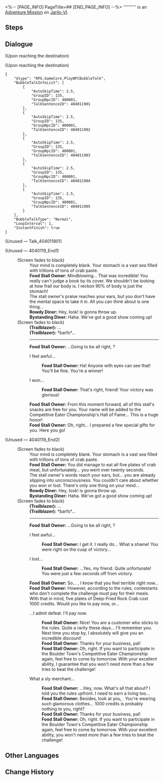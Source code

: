 <%-- [PAGE_INFO]
PageTitle=##
[END_PAGE_INFO] --%>
{{Stub|Dialogue.}}
{{Mission Infobox
|id            = 4040119
|title         = 
|image         = <!--Mission .png-->
|type          = Adventure
|event_name    = 
|chapter       = 
|requirements  = [[Trailblaze Mission]] ''[[Lingering Shadows]]'' completed
|summary       = <!--official mission summary from Fate's Atlas-->
|characters    = Bystanding Diner; Food Stall Owner; Rowdy Diner; Trailblazer
|startLocation = [[Jarilo-VI]] - [[Boulder Town]]
|world         = Jarilo-VI
|area          = Boulder Town
|prev          = 
|next          = 
|rewards       = Shield (Item)*20; Diet Fried Rice*1
}}
'''''''''' is an [[Adventure Mission]] on [[Jarilo-VI]].

==Steps==


<!--
==Gameplay Notes==

--><!--
==Trial Character==

-->
==Dialogue==
{{Stub Dialogue}}
;(Upon reaching the destination)

;(Upon reaching the destination)
<pre>{
	"$type": "RPG.GameCore.PlayNPCBubbleTalk",
	"BubbleTalkInfoList": [
		{
			"AutoSkipTime": 2.5,
			"GroupID": 135,
			"GroupNpcID": 400001,
			"TalkSentenceID": 404011901
		},
		{
			"AutoSkipTime": 2.5,
			"GroupID": 135,
			"GroupNpcID": 400001,
			"TalkSentenceID": 404011902
		},
		{
			"AutoSkipTime": 2.5,
			"GroupID": 135,
			"GroupNpcID": 400001,
			"TalkSentenceID": 404011903
		},
		{
			"AutoSkipTime": 2.5,
			"GroupID": 135,
			"GroupNpcID": 400001,
			"TalkSentenceID": 404011904
		},
		{
			"AutoSkipTime": 2.5,
			"GroupID": 135,
			"GroupNpcID": 400001,
			"TalkSentenceID": 404011905
		}
	],
	"BubbleTalkType": "Normal",
	"LoopInterval": 1,
	"InstantFinish": true
}</pre>
;(Unused &mdash; Talk_404011901)


;(Unused &mdash; 4040119_End1)
:<!--0.5-second delay-->
:;(Screen fades to black)
::Your mind is completely blank. Your stomach is a vast sea filled with trillions of tons of crab paste.
::'''Food Stall Owner:''' Mindblowing... That was incredible! You really can't judge a book by its cover. We shouldn't be looking at how frail our {{MC|f=gal's|m=dude's}} body is. I reckon 90% of {{MC|f=her|m=his}} body is just the stomach!
::The stall owner's praise reaches your ears, but you don't have the mental space to take it in. All you can think about is one thing...
::'''Rowdy Diner:''' Hey, look! {{MC|f=She|m=He}} is gonna throw up.
::'''Bystanding Diner:''' Haha. We've got a good show coming up!
:;(Screen fades to black)
::'''(Trailblazer):''' ...
::'''(Trailblazer):''' *barfs*...
::----
::'''Food Stall Owner:''' ...Going to be all right, {{MC|f=sister|m=brother}}?
::{{DIcon|Arrow}} I feel awful...
:::'''Food Stall Owner:''' Ha! Anyone with eyes can see that! You'll be fine. You're a winner!
::{{DIcon|Arrow}} I won...
:::'''Food Stall Owner:''' That's right, friend! Your victory was glorious!
::'''Food Stall Owner:''' From this moment forward, all of this stall's snacks are free for you. Your name will be added to the Competitive Eater Championship's Hall of Fame... This is a huge honor!
::'''Food Stall Owner:''' Oh, right... I prepared a few special gifts for you. Here you go!
::<!--0.5-second delay-->

;(Unused &mdash; 4040119_End2)
:<!--0.5-second delay-->
:;(Screen fades to black)
::Your mind is completely blank. Your stomach is a vast sea filled with trillions of tons of crab paste.
::'''Food Stall Owner:''' You did manage to eat all five plates of crab meat, but unfortunately... you went over twenty seconds.
::The stall owner's words reach your ears, but... you are already slipping into unconsciousness. You couldn't care about whether you won or lost. There's only one thing on your mind...
::'''Rowdy Diner:''' Hey, look! {{MC|f=She|m=He}} is gonna throw up.
::'''Bystanding Diner:''' Haha. We've got a good show coming up!
:;(Screen fades to black)
::'''(Trailblazer):''' ...
::'''(Trailblazer):''' *barfs*...
::----
::'''Food Stall Owner:''' ...Going to be all right, {{MC|f=sister|m=brother}}?
::{{DIcon|Arrow}} I feel awful...
:::'''Food Stall Owner:''' I get it. I really do... What a shame! You were right on the cusp of victory...
::{{DIcon|Arrow}} I lost...
:::'''Food Stall Owner:''' ...Yes, my friend. Quite unfortunate! You were just a few seconds off from victory.
::'''Food Stall Owner:''' So... {{MC|f=sister|m=brother}}, I know that you feel terrible right now...
::'''Food Stall Owner:''' However, according to the rules, contestants who don't complete the challenge must pay for their meals. With that in mind, five plates of Deep-Fried Rock Crab cost 1000 credits. Would you like to pay now, or...
::{{DIcon|Arrow}} ...I admit defeat. I'll pay now.
:::'''Food Stall Owner:''' Nice! You are a customer who sticks to the rules. Quite a rarity these days... I'll remember you. Next time you stop by, I absolutely will give you an incredible discount!
:::'''Food Stall Owner:''' Thanks for your business, pal!
:::'''Food Stall Owner:''' Oh, right. If you want to participate in the Boulder Town's Competitive Eater Championship again, feel free to come by tomorrow. With your excellent ability, I guarantee that you won't need more than a few tries to beat the challenge!
::{{DIcon|Arrow}} What a sly merchant...
:::'''Food Stall Owner:''' ...Hey, now. What's all that about? I told you the rules upfront. I need to earn a living too...
:::'''Food Stall Owner:''' Besides, look at you, {{MC|f=sister|m=brother}}. You're wearing such glamorous clothes... 1000 credits is probably nothing to you, right?
:::'''Food Stall Owner:''' Thanks for your business, pal!
:::'''Food Stall Owner:''' Oh, right. If you want to participate in the Boulder Town's Competitive Eater Championship again, feel free to come by tomorrow. With your excellent ability, you won't need more than a few tries to beat the challenge!
{{Dialogue End}}

==Other Languages==
{{Other Languages
|en   = 
|zhs  = 
|zht  = 
|ja   = 
|ko   = 
|es   = 
|fr   = 
|ru   = 
|th   = 
|vi   = 
|de   = 
|id   = 
|pt   = 
}}

==Change History==
{{Change History|1.0}}
